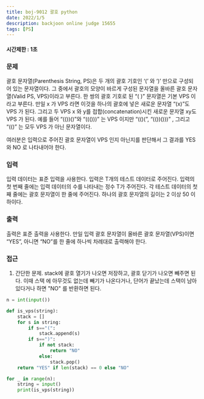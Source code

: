 ```yaml
---
title: boj-9012 괄호 python
date: 2022/1/5
description: backjoon online judge 15655
tags: [PS]
---
```


#### 시간제한 : 1초

### 문제
괄호 문자열(Parenthesis String, PS)은 두 개의 괄호 기호인 ‘(’ 와 ‘)’ 만으로 구성되어 있는 문자열이다. 그 중에서 괄호의 모양이 바르게 구성된 문자열을 올바른 괄호 문자열(Valid PS, VPS)이라고 부른다. 한 쌍의 괄호 기호로 된 “( )” 문자열은 기본 VPS 이라고 부른다. 만일 x 가 VPS 라면 이것을 하나의 괄호에 넣은 새로운 문자열 “(x)”도 VPS 가 된다. 그리고 두 VPS x 와 y를 접합(concatenation)시킨 새로운 문자열 xy도 VPS 가 된다. 예를 들어 “(())()”와 “((()))” 는 VPS 이지만 “(()(”, “(())()))” , 그리고 “(()” 는 모두 VPS 가 아닌 문자열이다. 

여러분은 입력으로 주어진 괄호 문자열이 VPS 인지 아닌지를 판단해서 그 결과를 YES 와 NO 로 나타내어야 한다. 

### 입력
입력 데이터는 표준 입력을 사용한다. 입력은 T개의 테스트 데이터로 주어진다. 입력의 첫 번째 줄에는 입력 데이터의 수를 나타내는 정수 T가 주어진다. 각 테스트 데이터의 첫째 줄에는 괄호 문자열이 한 줄에 주어진다. 하나의 괄호 문자열의 길이는 2 이상 50 이하이다. 

### 출력
출력은 표준 출력을 사용한다. 만일 입력 괄호 문자열이 올바른 괄호 문자열(VPS)이면 “YES”, 아니면 “NO”를 한 줄에 하나씩 차례대로 출력해야 한다. 

### 접근
1. 간단한 문제. stack에 괄호 열기가 나오면 저장하고, 괄호 닫기가 나오면 빼주면 된다. 이때 스택 에 아무것도 없는데 빼기가 나온다거나, 단어가 끝났는데 스택이 남아있다거나 하면 "NO" 를 반환하면 된다.
```python
n = int(input())

def is_vps(string):
    stack = []
    for s in string:
        if s=="(":
            stack.append(s)
        if s==")":
            if not stack:
                return "NO"
            else:
                stack.pop()
    return "YES" if len(stack) == 0 else "NO"

for _ in range(n):
    string = input()
    print(is_vps(string))
```
